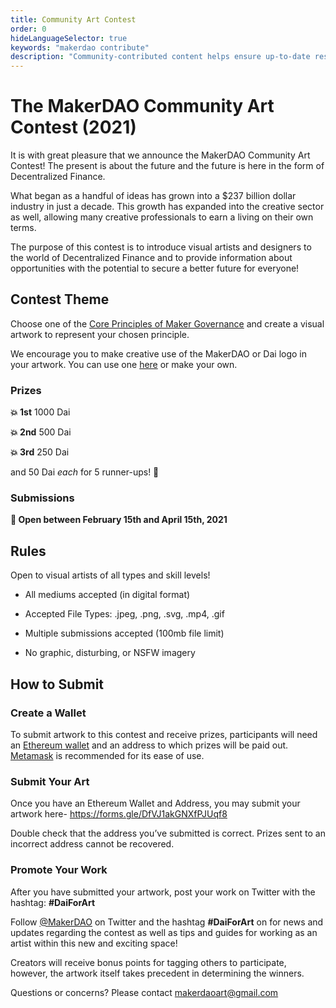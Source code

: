 ```yaml
---
title: Community Art Contest
order: 0
hideLanguageSelector: true
keywords: "makerdao contribute"
description: "Community-contributed content helps ensure up-to-date resources for learning about MakerDAO, Maker, and Dai."
---
```


# The MakerDAO Community Art Contest (2021)

It is with great pleasure that we announce the MakerDAO Community Art Contest! The present is about the future and the future is here in the form of Decentralized Finance.

What began as a handful of ideas has grown into a \$237 billion dollar industry in just a decade. This growth has expanded into the creative sector as well, allowing many creative professionals to earn a living on their own terms.

The purpose of this contest is to introduce visual artists and designers to the world of Decentralized Finance and to provide information about opportunities with the potential to secure a better future for everyone!

## Contest Theme

Choose one of the [Core Principles of Maker Governance](https://community-development.makerdao.com/en/learn/MakerDAO/core-principles/) and create a visual artwork to represent your chosen principle.

We encourage you to make creative use of the MakerDAO or Dai logo in your artwork. You can use one [here](https://www.notion.so/Maker-Brand-ac517c82ff9a43089d0db5bb2ee045a4) or make your own.

<Column>


<Box>


### Prizes

**💥 1st** 1000 Dai

**💥 2nd** 500 Dai

**💥 3rd** 250 Dai

and 50 Dai _each_ for 5 runner-ups! 🚀

</Box>


<Box>


### Submissions

**📆 Open between February 15th and April 15th, 2021**

</Box>


</Column>


<Column>


<Box>


## Rules

Open to visual artists of all types and skill levels!

- All mediums accepted (in digital format)

- Accepted File Types: .jpeg, .png, .svg, .mp4, .gif

- Multiple submissions accepted (100mb file limit)

- No graphic, disturbing, or NSFW imagery

</Box>


</Column>


## How to Submit

<Process>


<Box>


### Create a Wallet

To submit artwork to this contest and receive prizes, participants will need an [Ethereum wallet](https://ethereum.org/en/wallets/find-wallet/) and an address to which prizes will be paid out. [Metamask](https://metamask.io/) is recommended for its ease of use.

</Box>


<Box>


### Submit Your Art

Once you have an Ethereum Wallet and Address, you may submit your artwork here- https://forms.gle/DfVJ1akGNXfPJUqf8

Double check that the address you’ve submitted is correct. Prizes sent to an incorrect address cannot be recovered.

</Box>


<Box>


### Promote Your Work

After you have submitted your artwork, post your work on Twitter with the hashtag: **#DaiForArt**

Follow [@MakerDAO](https://twitter.com/makerdao) on Twitter and the hashtag **#DaiForArt** on for news and updates regarding the contest as well as tips and guides for working as an artist within this new and exciting space!

Creators will receive bonus points for tagging others to participate, however, the artwork itself takes precedent in determining the winners.

</Box>


</Process>


<CTA>


Questions or concerns? Please contact makerdaoart@gmail.com

</CTA>

